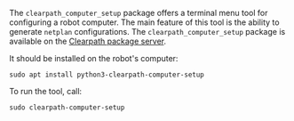 The `clearpath_computer_setup` package offers a terminal menu tool for configuring a robot computer.
The main feature of this tool is the ability to generate `netplan` configurations. The `clearpath_computer_setup`
package is available on the [Clearpath package server](../../ros/installation/robot.mdx#clearpath-package-server).

It should be installed on the robot's computer:

```
sudo apt install python3-clearpath-computer-setup
```

To run the tool, call:

```
sudo clearpath-computer-setup
```
